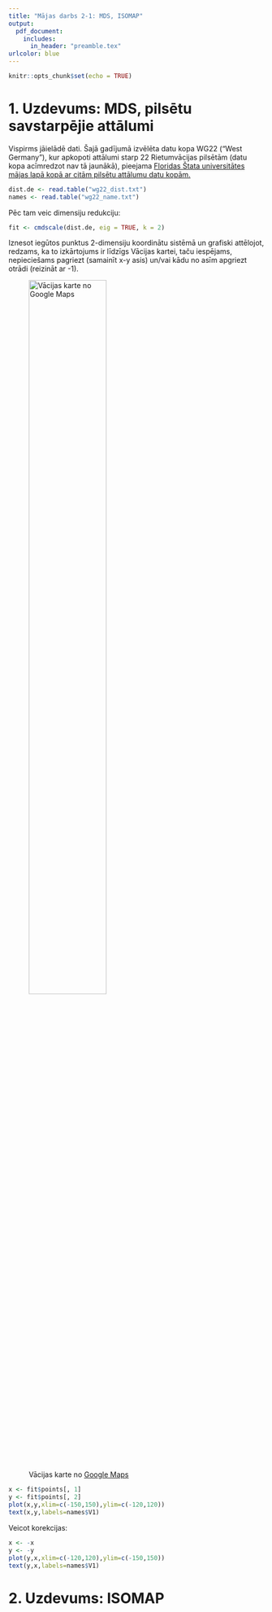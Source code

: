 ```yaml
---
title: "Mājas darbs 2-1: MDS, ISOMAP"
output: 
  pdf_document:
    includes:
      in_header: "preamble.tex"
urlcolor: blue
---
```


```r
knitr::opts_chunk$set(echo = TRUE)
```

# 1. Uzdevums: MDS, pilsētu savstarpējie attālumi

Vispirms jāielādē dati. Šajā gadījumā izvēlēta datu kopa WG22 ("West Germany"), kur apkopoti attālumi starp 22 Rietumvācijas pilsētām (datu kopa acīmredzot nav tā jaunākā), pieejama [Floridas Štata universitātes mājas lapā kopā ar citām pilsētu attālumu datu kopām.](https://people.sc.fsu.edu/~jburkardt/datasets/cities/cities.html)

```r
dist.de <- read.table("wg22_dist.txt")
names <- read.table("wg22_name.txt")
```

Pēc tam veic dimensiju redukciju:

```r
fit <- cmdscale(dist.de, eig = TRUE, k = 2)
```

Iznesot iegūtos punktus 2-dimensiju koordinātu sistēmā un grafiski attēlojot, redzams, ka to izkārtojums ir līdzīgs Vācijas kartei, taču iespējams, nepieciešams pagriezt (samainīt x-y asis) un/vai kādu no asīm apgriezt otrādi (reizināt ar -1).

![Vācijas karte no [Google Maps](https://maps.google.com)](german-cities.jpg){width=60%}

```r
x <- fit$points[, 1]
y <- fit$points[, 2]
plot(x,y,xlim=c(-150,150),ylim=c(-120,120))
text(x,y,labels=names$V1)
```

Veicot korekcijas:

```r
x <- -x
y <- -y
plot(y,x,xlim=c(-120,120),ylim=c(-150,150))
text(y,x,labels=names$V1)
```


\newpage

# 2. Uzdevums: ISOMAP